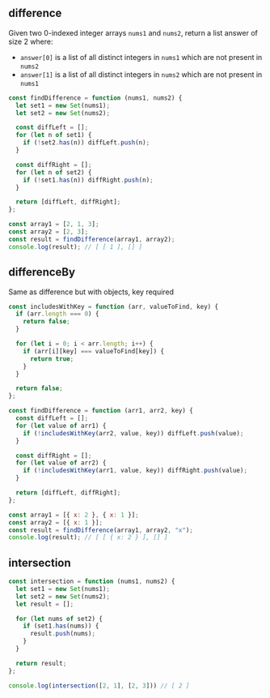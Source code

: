 
## difference

Given two 0-indexed integer arrays `nums1` and `nums2`, return a list answer of size 2 where:

- `answer[0]` is a list of all distinct integers in `nums1` which are not present in `nums2`
- `answer[1]` is a list of all distinct integers in `nums2` which are not present in `nums1`

```js title="difference"
const findDifference = function (nums1, nums2) {
  let set1 = new Set(nums1);
  let set2 = new Set(nums2);

  const diffLeft = [];
  for (let n of set1) {
    if (!set2.has(n)) diffLeft.push(n);
  }

  const diffRight = [];
  for (let n of set2) {
    if (!set1.has(n)) diffRight.push(n);
  }

  return [diffLeft, diffRight];
};

const array1 = [2, 1, 3];
const array2 = [2, 3];
const result = findDifference(array1, array2);
console.log(result); // [ [ 1 ], [] ]
```

## differenceBy

Same as difference but with objects, key required

```js title="differenceBy"
const includesWithKey = function (arr, valueToFind, key) {
  if (arr.length === 0) {
    return false;
  }

  for (let i = 0; i < arr.length; i++) {
    if (arr[i][key] === valueToFind[key]) {
      return true;
    }
  }

  return false;
};

const findDifference = function (arr1, arr2, key) {
  const diffLeft = [];
  for (let value of arr1) {
    if (!includesWithKey(arr2, value, key)) diffLeft.push(value);
  }

  const diffRight = [];
  for (let value of arr2) {
    if (!includesWithKey(arr1, value, key)) diffRight.push(value);
  }

  return [diffLeft, diffRight];
};

const array1 = [{ x: 2 }, { x: 1 }];
const array2 = [{ x: 1 }];
const result = findDifference(array1, array2, "x");
console.log(result); // [ [ { x: 2 } ], [] ]
```

## intersection

```js title="intersection"
const intersection = function (nums1, nums2) {
  let set1 = new Set(nums1);
  let set2 = new Set(nums2);
  let result = [];

  for (let nums of set2) {
    if (set1.has(nums)) {
      result.push(nums);
    }
  }

  return result;
};

console.log(intersection([2, 1], [2, 3])) // [ 2 ]
```

